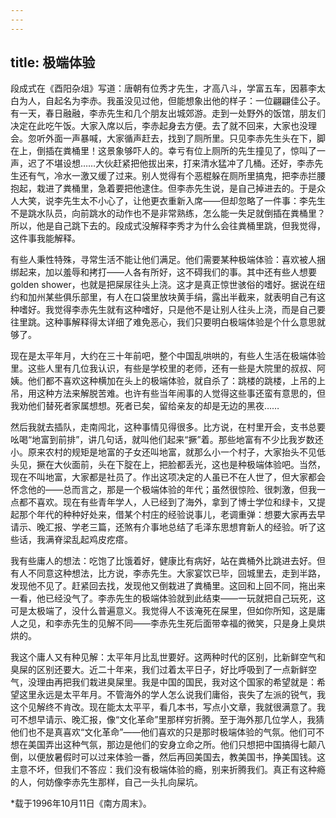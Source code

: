 ```yaml
---
---
---
```

title: 极端体验
---

段成式在《酉阳杂俎》写道：唐朝有位秀才先生，才高八斗，学富五车，因慕李太白为人，自起名为李赤。我虽没见过他，但能想象出他的样子：一位翩翩佳公子。有一天，春日融融，李赤先生和几个朋友出城郊游。走到一处野外的饭馆，朋友们决定在此吃午饭。大家入席以后，李赤起身去方便。去了就不回来，大家也没理会。忽听外面一声暴喊，大家循声赶去，找到了厕所里。只见李赤先生头在下，脚在上，倒插在粪桶里！这景象够吓人的。幸亏有位上厕所的先生撞见了，惊叫了一声，迟了不堪设想……大伙赶紧把他拔出来，打来清水猛冲了几桶。还好，李赤先生还有气，冷水一激又缓了过来。别人觉得有个恶棍躲在厕所里搞鬼，把李赤拦腰抱起，栽进了粪桶里，急着要把他逮住。但李赤先生说，是自己掉进去的。于是众人大笑，说李先生太不小心了，让他更衣重新入席——但却忽略了一件事：李先生不是跳水队员，向前跳水的动作也不是非常熟练，怎么能一失足就倒插在粪桶里？所以，他是自己跳下去的。段成式没解释李秀才为什么会往粪桶里跳，但我觉得，这件事我能解释。

有些人秉性特殊，寻常生活不能让他们满足。他们需要某种极端体验：喜欢被人捆绑起来，加以羞辱和拷打——人各有所好，这不碍我们的事。其中还有些人想要golden shower，也就是把屎尿往头上浇。这才是真正惊世骇俗的嗜好。据说在纽约和加州某些俱乐部里，有人在口袋里放块黄手绢，露出半截来，就表明自己有这种嗜好。我觉得李赤先生就有这种嗜好，只是他不是让别人往头上浇，而是自己要往里跳。这种事解释得太详细了难免恶心，我们只要明白极端体验是个什么意思就够了。

现在是太平年月，大约在三十年前吧，整个中国乱哄哄的，有些人生活在极端体验里。这些人里有几位我认识，有些是学校里的老师，还有一些是大院里的叔叔、阿姨。他们都不喜欢这种横加在头上的极端体验，就自杀了：跳楼的跳楼，上吊的上吊，用这种方法来解脱苦难。也许有些当年闹事的人觉得这些事还蛮有意思的，但我劝他们替死者家属想想。死者已矣，留给亲友的却是无边的黑夜……

然后我就去插队，走南闯北，这种事情见得很多。比方说，在村里开会，支书总要吆喝“地富到前排”，讲几句话，就叫他们起来“撅”着。那些地富有不少比我岁数还小。原来农村的规矩是地富的子女还叫地富，就那么小一个村子，大家抬头不见低头见，撅在大伙面前，头在下腚在上，把脸都丢光，这也是种极端体验吧。当然，现在不叫地富，大家都是社员了。作出这项决定的人虽已不在人世了，但大家都会怀念他的——总而言之，那是一个极端体验的年代；虽然很惊险、很刺激，但我一点都不喜欢。现在有些青年学人，人已经到了海外，拿到了博士学位和绿卡，又提起那个年代的种种好处来，借某个村庄的经验说事儿，老调重弹：想要大家再去早请示、晚汇报、学老三篇，还煞有介事地总结了毛泽东思想育新人的经验。听了这些话，我满脊梁乱起鸡皮疙瘩。

我有些庸人的想法：吃饱了比饿着好，健康比有病好，站在粪桶外比跳进去好。但有人不同意这种想法，比方说，李赤先生。大家宴饮已毕，回城里去，走到半路，发现他不见了。赶紧回去找，发现他又倒栽进了粪桶里。这回和上回不同，拖出来一看，他已经没气了。李赤先生的极端体验就到此结束——一玩就把自己玩死，这可是太极端了，没什么普遍意义。我觉得人不该淹死在屎里，但如你所知，这是庸人之见，和李赤先生的见解不同——李赤先生死后面带幸福的微笑，只是身上臭烘烘的。

我这个庸人又有种见解：太平年月比乱世要好。这两种时代的区别，比新鲜空气和臭屎的区别还要大。近二十年来，我们过着太平日子，好比呼吸到了一点新鲜空气，没理由再把我们栽进臭屎里。我是中国的国民，我对这个国家的希望就是：希望这里永远是太平年月。不管海外的学人怎么说我们庸俗，丧失了左派的锐气，我这个见解终不肯改。现在能太太平平，看几本书，写点小文章，我就很满意了。我可不想早请示、晚汇报，像“文化革命”里那样穷折腾。至于海外那几位学人，我猜他们也不是真喜欢“文化革命”——他们喜欢的只是那时极端体验的气氛。他们可不想在美国弄出这种气氛，那边是他们的安身立命之所。他们只想把中国搞得七颠八倒，以便放暑假时可以过来体验一番，然后再回美国去，教美国书，挣美国钱。这主意不坏，但我们不答应：我们没有极端体验的瘾，别来折腾我们。真正有这种瘾的人，何妨像李赤先生那样，自己一头扎向屎坑。

*载于1996年10月11日《南方周末》。